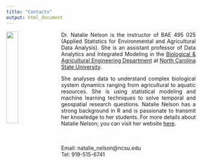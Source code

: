 ```yaml
---
title: "Contacts"
output: html_document
---
```



<link rel="stylesheet" href="styles.css" type="text/css">
<img src="Natalie picture PM.png" style="width:25%; margin-right: 20px" align="left">
<style>
body {
text-align: justify}
</style>


Dr. Natalie Nelson is the instructor of BAE 495 025 (Applied Statistics for Environmental and Agricultural Data Analysis). She is an assistant professor of Data Analytics and Integrated Modeling in the [Biological & Agricultural Engineering Department](https://www.bae.ncsu.edu) at [North Carolina State University](https://www.ncsu.edu). 

She analyses data to understand complex biological system dynamics ranging from agricultural to aquatic resources. She is using statistical modeling and machine learning techniques to solve temporal and geospatial research questions. Natalie Nelson has a strong background in R and is passionate to transmit her knowledge to her students. For more details about Natalie Nelson; you can visit her website [here](http://nelson.rbind.io).
<br/><br/>

<br/>
Email: natalie_nelson@ncsu.edu 
<br/>
Tel: 919-515-6741
